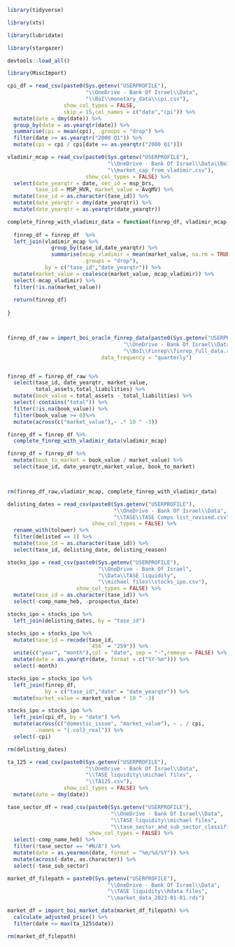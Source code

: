 <!-- import_data -->


```r

library(tidyverse)

library(xts)

library(lubridate)

library(stargazer)

devtools::load_all()

library(MiscImport)

```


```r

cpi_df = read_csv(paste0(Sys.getenv("USERPROFILE"),
                         "\\OneDrive - Bank Of Israel\\Data",
                         "\\BoI\\monetary_data\\cpi.csv"),
                  show_col_types = FALSE,
                  skip = 15,col_names = c("date","cpi")) %>%
  mutate(date = dmy(date)) %>%
  group_by(date = as.yearqtr(date)) %>%
  summarise(cpi = mean(cpi), .groups = "drop") %>%
  filter(date >= as.yearqtr("2000 Q1")) %>%
  mutate(cpi = cpi / cpi[date == as.yearqtr("2000 Q1")])


```


```r

vladimir_mcap = read_csv(paste0(Sys.getenv("USERPROFILE"),
                                "\\OneDrive - Bank Of Israel\\Data\\BoI\\Finrep",
                                "\\market_cap_from_vladimir.csv"),
                         show_col_types = FALSE) %>% 
  select(date_yearqtr = date, sec_id = msp_brs,
         tase_id = MSP_HVR, market_value = AvgMV) %>% 
  mutate(tase_id = as.character(tase_id)) %>% 
  mutate(date_yearqtr = dmy(date_yearqtr)) %>% 
  mutate(date_yearqtr = as.yearqtr(date_yearqtr))

```

```r


complete_finrep_with_vladimir_data = function(finrep_df, vladimir_mcap){
  
  finrep_df = finrep_df  %>% 
  left_join(vladimir_mcap %>% 
              group_by(tase_id,date_yearqtr) %>% 
              summarise(mcap_vladimir = mean(market_value, na.rm = TRUE),
                        .groups = "drop"),
            by = c("tase_id","date_yearqtr")) %>% 
  mutate(market_value = coalesce(market_value, mcap_vladimir)) %>% 
  select(-mcap_vladimir) %>% 
  filter(!is.na(market_value))
  
  return(finrep_df)
 
}



finrep_df_raw = import_boi_oracle_finrep_data(paste0(Sys.getenv("USERPROFILE"),
                                     "\\OneDrive - Bank Of Israel\\Data",
                                     "\\BoI\\Finrep\\finrep_full_data.rds"),
                              data_frequency = "quarterly")


finrep_df = finrep_df_raw %>% 
  select(tase_id, date_yearqtr, market_value,
         total_assets,total_liabilities) %>% 
  mutate(book_value = total_assets - total_liabilities) %>% 
  select(-contains("total")) %>% 
  filter(!is.na(book_value)) %>% 
  filter(book_value >= 0)%>% 
  mutate(across(c("market_value"),~ .* 10 ^ -3))

finrep_df = finrep_df %>% 
  complete_finrep_with_vladimir_data(vladimir_mcap)

finrep_df = finrep_df %>% 
  mutate(book_to_market = book_value / market_value) %>% 
  select(tase_id, date_yearqtr,market_value, book_to_market)



rm(finrep_df_raw,vladimir_mcap, complete_finrep_with_vladimir_data)

```

```r

delisting_dates = read_csv(paste0(Sys.getenv("USERPROFILE"),
                                  "\\OneDrive - Bank Of Israel\\Data",
                                  "\\TASE\\TASE Comps list_revised.csv"),
                           show_col_types = FALSE) %>% 
  rename_with(tolower) %>% 
  filter(delisted == 1) %>% 
  mutate(tase_id = as.character(tase_id)) %>% 
  select(tase_id, delisting_date, delisting_reason)

stocks_ipo = read_csv(paste0(Sys.getenv("USERPROFILE"),
                             "\\OneDrive - Bank Of Israel",
                             "\\Data\\TASE liquidity",
                             "\\michael files\\stocks_ipo.csv"),
                      show_col_types = FALSE) %>% 
  mutate(tase_id = as.character(tase_id)) %>% 
  select(-comp_name_heb, -prospectus_date)

stocks_ipo = stocks_ipo %>% 
  left_join(delisting_dates, by = "tase_id")

stocks_ipo = stocks_ipo %>% 
  mutate(tase_id = recode(tase_id,
                          `456` = "259")) %>% 
  unite(c("year", "month"),col = "date", sep = "-",remove = FALSE) %>% 
  mutate(date = as.yearqtr(date, format = c("%Y-%m"))) %>% 
  select(-month)

stocks_ipo = stocks_ipo %>% 
  left_join(finrep_df,
            by = c("tase_id","date" = "date_yearqtr")) %>% 
  mutate(market_value = market_value * 10 ^ -3)

stocks_ipo = stocks_ipo %>% 
  left_join(cpi_df, by = "date") %>% 
  mutate(across(c("domestic_issue", "market_value"), ~ . / cpi,
         .names = "{.col}_real")) %>% 
  select(-cpi)

rm(delisting_dates)

```

```r

ta_125 = read_csv(paste0(Sys.getenv("USERPROFILE"),
                         "\\OneDrive - Bank Of Israel\\Data",
                         "\\TASE liquidity\\michael files",
                         "\\TA125.csv"),
                  show_col_types = FALSE) %>% 
  mutate(date = dmy(date))

```

```r

tase_sector_df = read_csv(paste0(Sys.getenv("USERPROFILE"),
                                 "\\OneDrive - Bank Of Israel\\Data",
                                 "\\TASE liquidity\\michael files",
                                 "\\tase_sector_and_sub_sector_classification.csv"),
                          show_col_types = FALSE) %>% 
  select(-comp_name_heb) %>% 
  filter(!tase_sector == "#N/A") %>% 
  mutate(date = as.yearmon(date, format = "%m/%d/%Y")) %>% 
  mutate(across(-date, as.character)) %>% 
  select(-tase_sub_sector)

```

```r

market_df_filepath = paste0(Sys.getenv("USERPROFILE"),
                                "\\OneDrive - Bank Of Israel\\Data",
                                "\\TASE liquidity\\Rdata files",
                                "\\market_data_2023-01-01.rds")

market_df = import_boi_market_data(market_df_filepath) %>% 
  calculate_adjusted_price() %>% 
  filter(date <= max(ta_125$date))

rm(market_df_filepath)

```

